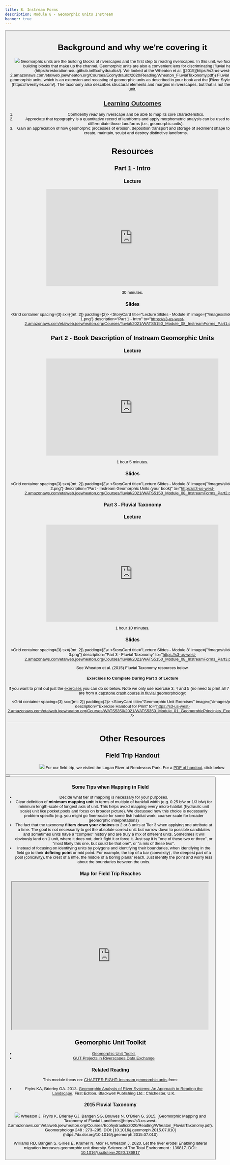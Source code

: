 ```yaml
---
title: 8. Instream Forms
description: Module 8 - Geomorphic Units Instream
banner: true
---
```


<Button to="/Assignments/module-08_GUT" title="See Corresponding Assignment" fullWidth color="secondary" iconName="AssignmentTurnedIn" />

# Background and why we're covering it

<Image src="/images/pics/GU.png" float="right" to="https://s3-us-west-2.amazonaws.com/etalweb.joewheaton.org/Courses/Ecohydraulic/2020/Reading/Wheaton_FluvialTaxonomy.pdf" />
Geomorphic units are the building blocks of riverscapes and the first step to reading riverscapes. In this unit, we focus on those building blocks that make up the channel. Geomorphic units are also a convenient lens for discriminating [fluvial habitats](https://restoration-usu.github.io/Ecohydraulics/). We looked at the Wheaton et al. ([2015](https://s3-us-west-2.amazonaws.com/etalweb.joewheaton.org/Courses/Ecohydraulic/2020/Reading/Wheaton_FluvialTaxonomy.pdf)) Fluvial Taxonomy for geomorphic units, which is an extension and recasting of geomorphic units as described in your book and the [River Styles Framework](https://riverstyles.com/). The taxonomy also describes structural elements and margins in riverscapes, but that is not the focus of this unit.


## [Learning Outcomes](/syllabus/#course-objectives)

1. Confidently *read* any riverscape and be able to map its core characteristics.
6. Appreciate that topography is a quantitative record of landforms and apply morphometric analysis can be used to map and differentiate those landforms (i.e., geomorphic units).
7. Gain an appreciation of how geomorphic processes of erosion, deposition transport and storage of sediment shape topography and create, maintain, sculpt and destroy distinctive landforms. 

# Resources
## Part 1 -  Intro 
### Lecture

<iframe width="560" height="315" src="https://www.youtube.com/embed/videoseries?list=PL0ZiZg4rilzKcQ5wAyMaKCGlDGS4s9pIR" frameborder="0" allow="autoplay; encrypted-media" allowfullscreen></iframe>

<Icon iconName="AccessTime" /> 30 minutes.

### Slides

<Grid container spacing={3} sx={{mt: 2}} padding={2}>
      <StoryCard 
        title="Lecture Slides - Module 8"
        image={"/images/slides/Module08-1.png"}
        description="Part 1 - Intro"
        to="https://s3-us-west-2.amazonaws.com/etalweb.joewheaton.org/Courses/fluvial/2021/WATS5150_Module_08_InstreamForms_Part1.pdf" />
</Grid> 


## Part 2 -  Book Description of Instream Geomorphic Units
### Lecture

<iframe width="560" height="315" src="https://www.youtube.com/embed/videoseries?list=PL0ZiZg4rilzJ97xPL9riKRxtxKOVSuX_n" frameborder="0" allow="autoplay; encrypted-media" allowfullscreen></iframe>

<Icon iconName="AccessTime" /> 1 hour 5 minutes.

### Slides

<Grid container spacing={3} sx={{mt: 2}} padding={2}>
      <StoryCard 
        title="Lecture Slides - Module 8"
        image={"/images/slides/Module08-2.png"}
        description="Part  - Instream Geomorphic Units (your book)"
        to="https://s3-us-west-2.amazonaws.com/etalweb.joewheaton.org/Courses/fluvial/2021/WATS5150_Module_08_InstreamForms_Part2.pdf" />
</Grid> 


### Part 3 -  Fluvial Taxonomy 
### Lecture

<iframe width="560" height="315" src="https://www.youtube.com/embed/videoseries?list=PL0ZiZg4rilzKNCSU1ewX2y8kHRMJo9oWO" frameborder="0" allow="autoplay; encrypted-media" allowfullscreen></iframe>

<Icon iconName="AccessTime" /> 1 hour 10 minutes.

### Slides

<Grid container spacing={3} sx={{mt: 2}} padding={2}>
      <StoryCard 
        title="Lecture Slides - Module 8"
        image={"/images/slides/Module08-3.png"}
        description="Part 3 - Fluvial Taxonomy"
        to="https://s3-us-west-2.amazonaws.com/etalweb.joewheaton.org/Courses/fluvial/2021/WATS5150_Module_08_InstreamForms_Part3.pdf" />
</Grid> 



See Wheaton et al. (2015) Fluvial Taxonomy resources below.

#### Exercises to Complete During Part 3 of Lecture


If you want to print out just the [exercises](https://s3-us-west-2.amazonaws.com/etalweb.joewheaton.org/Courses/WATS5350/2021/WATS5350_Module_01_GeomorphicPrinciples_ExercisesOnly.pdf) you can do so below. Note we only use exercise 3, 4 and 5 (no need to print all 7 pages). These are from a [capstone crash course in fluvial geomorphology](http://capstone.restoration.usu.edu/Course_Topics/WATS_5350/Design_Geomorphic_Principles.html):


<Grid container spacing={3} sx={{mt: 2}} padding={2}>
      <StoryCard 
        title="Geomorphic Unit Exercises"
        image={"/images/pics/GU.png"}
        description="Exercise Handout for Print"
        to="https://s3-us-west-2.amazonaws.com/etalweb.joewheaton.org/Courses/WATS5350/2021/WATS5350_Module_01_GeomorphicPrinciples_ExercisesOnly.pdf" />
</Grid> 


-----------
# Other Resources

## Field Trip Handout
<Image src="/images/slides/Module08_FieldTrip.png" float="right" to="https://s3-us-west-2.amazonaws.com/etalweb.joewheaton.org/Courses/fluvial/2021/WATS5150_Module_08_FieldTrip.pdf" /> For our field trip, we visited the Logan River at Rendevous Park.  For a [PDF of handout](https://s3-us-west-2.amazonaws.com/etalweb.joewheaton.org/Courses/fluvial/2021/WATS5150_Module_08_FieldTrip.pdf), click below:

<Button to="https://s3-us-west-2.amazonaws.com/etalweb.joewheaton.org/Courses/fluvial/2021/WATS5150_Module_08_FieldTrip.pdf" title="Field Trip Handout" subtitle="Print before going to field" color="secondary" iconName="AutoStories" />
<Button to="https://photos.app.goo.gl/12RC4vStdFQecekJ7" title="Field Trip Album" subtitle="Share your Field Trip Photos Here!" color="secondary" iconName="PhotoAlbum" />


### Some Tips when Mapping in Field

- Decide what tier of mapping is necessary for your purposes.
- Clear definition of **minimum mapping unit** in terms of multiple of bankfull width (e.g. 0.25 bfw or 1/3 bfw) for minimum length-scale of longest axis of unit. This helps avoid mapping every micro-habitat (hydraulic unit scale) unit like pocket pools and focus on broader picture).  We discussed how this choice is necessarily problem specific (e.g. you might go finer-scale for some fish habitat work; coarser-scale for broader geomorphic interpretations)
- The fact that the taxonomy **filters down your choices** to 2 or 3 units at Tier 3 when applying one attribute at a time. The goal is not necessarily to get the absolute correct unit: but narrow down to possible candidates and sometimes units have a "complex" history and are truly a mix of different units. Sometimes it will obviously land on 1 unit, where it does not, don't fight it or force it. Just say it is "one of these two or three", or "most likely this one, but could be that one", or "a mix of these two". 
- Instead of focusing on identifying units by polygons and identifying their boundaries, when identifying in the field go to their **defining point** or mid point. For example, the top of a bar (convexity) , the deepest part of a pool (concavity), the crest of a riffle, the middle of a boring planar reach. Just identify the point and worry less about the boundaries between the units. 

### Map for Field Trip Reaches

<iframe src="https://www.google.com/maps/d/u/0/embed?mid=199HlISAYyFJTkYhLHtj0gPviPJMVi_nU" width="640" height="480"></iframe>


## Geomorphic Unit Toolkit
- [Geomorphic Unit Toolkit](http://gut.riverscapes.net)
- [GUT Projects in Riverscapes Data Exchange](https://data.riverscapes.net/pt/gut)

### Related Reading

This module focus on: [CHAPTER EIGHT: Instream geomorphic units](https://ebookcentral-proquest-com.dist.lib.usu.edu/lib/usu/reader.action?docID=1032536&ppg=148)  from:
- Fryirs KA, Brierley GA. 2013. [Geomorphic Analysis of River Systems: An Approach to Reading the Landscape](https://www.wiley.com/en-au/Geomorphic+Analysis+of+River+Systems%3A+An+Approach+to+Reading+the+Landscape-p-9781405192743), First Edition.  Blackwell Publishing Ltd.: Chichester, U.K.



### 2015 Fluvial Taxonomy
<Image src="/images/covers/Wheaton2015.png" float="right" to="https://s3-us-west-2.amazonaws.com/etalweb.joewheaton.org/Courses/Ecohydraulic/2020/Reading/Wheaton_FluvialTaxonomy.pdf" />
<Icon iconName="PictureAsPdf" /> Wheaton J, Fryirs K, Brierley GJ, Bangen SG, Bouwes N, O’Brien G. 2015. [Geomorphic Mapping and Taxonomy of Fluvial Landforms](https://s3-us-west-2.amazonaws.com/etalweb.joewheaton.org/Courses/Ecohydraulic/2020/Reading/Wheaton_FluvialTaxonomy.pdf). Geomorphology 248 : 273–295. DOI: [10.1016/j.geomorph.2015.07.010](https://dx.doi.org/10.1016/j.geomorph.2015.07.010)
 
Williams RD, Bangen S, Gillies E, Kramer N, Moir H, Wheaton J. 2020. Let the river erode! Enabling lateral migration increases geomorphic unit diversity. Science of The Total Environment : 136817. DOI: [10.1016/j.scitotenv.2020.136817](10.1016/j.scitotenv.2020.136817)




